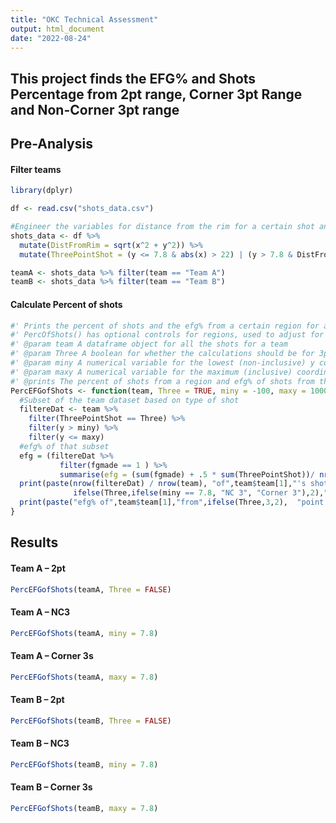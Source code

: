 ---
title: "OKC Technical Assessment"
output: html_document
date: "2022-08-24"
---
## This project finds the EFG% and Shots Percentage from 2pt range, Corner 3pt Range and Non-Corner 3pt range
## Pre-Analysis
#### Filter teams
```{R}
library(dplyr)

df <- read.csv("shots_data.csv")

#Engineer the variables for distance from the rim for a certain shot and whether the shot taken was a three, where the shot being taken on or inside the line is not a three
shots_data <- df %>% 
  mutate(DistFromRim = sqrt(x^2 + y^2)) %>% 
  mutate(ThreePointShot = (y <= 7.8 & abs(x) > 22) | (y > 7.8 & DistFromRim > 23.75))

teamA <- shots_data %>% filter(team == "Team A")
teamB <- shots_data %>% filter(team == "Team B")
```

#### Calculate Percent of shots
```{R}
#' Prints the percent of shots and the efg% from a certain region for a certain team
#' PercOfShots() has optional controls for regions, used to adjust for corner 3s
#' @param team A dataframe object for all the shots for a team
#' @param Three A boolean for whether the calculations should be for 3pt shots, default is True
#' @param miny A numerical variable for the lowest (non-inclusive) y coordinate for the shots to be from, defaulted to -100 as no valid shot coordinate will fall below that. If wanting non-corner 3s, this is set to 7.8
#' @param maxy A numerical variable for the maximum (inclusive) coordinate for the shots to be from, defaulted to 1000 as no vald shot coordinate will be above that. If wanting corner 3s, set to 7.8
#' @prints The percent of shots from a region and efg% of shots from that region
PercEFGofShots <- function(team, Three = TRUE, miny = -100, maxy = 1000){
  #Subset of the team dataset based on type of shot
  filtereDat <- team %>% 
    filter(ThreePointShot == Three) %>% 
    filter(y > miny) %>% 
    filter(y <= maxy)
  #efg% of that subset
  efg = (filtereDat %>% 
           filter(fgmade == 1 ) %>% 
           summarise(efg = (sum(fgmade) + .5 * sum(ThreePointShot))/ nrow(filtereDat)))[[1]]
  print(paste(nrow(filtereDat) / nrow(team), "of",team$team[1],"'s shots were",
              ifelse(Three,ifelse(miny == 7.8, "NC 3", "Corner 3"),2),"pointers")) 
  print(paste("efg% of",team$team[1],"from",ifelse(Three,3,2),  "point range is", efg ))
}

```
  
## Results

#### Team A -- 2pt
```{R}
PercEFGofShots(teamA, Three = FALSE)
```
#### Team A -- NC3
```{R}
PercEFGofShots(teamA, miny = 7.8)
```
#### Team A  -- Corner 3s
```{R}
PercEFGofShots(teamA, maxy = 7.8)
```


#### Team B -- 2pt
```{R}
PercEFGofShots(teamB, Three = FALSE)
```
#### Team B -- NC3
```{R}
PercEFGofShots(teamB, miny = 7.8)
```
#### Team B  -- Corner 3s
```{R}
PercEFGofShots(teamB, maxy = 7.8)
```




